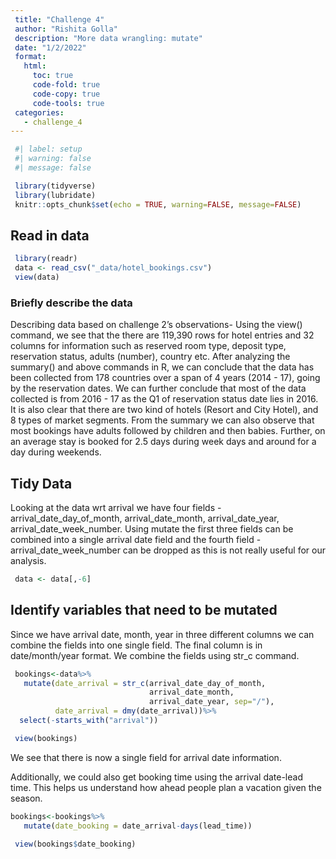 ```yaml
---
 title: "Challenge 4"
 author: "Rishita Golla"
 description: "More data wrangling: mutate"
 date: "1/2/2022"
 format:
   html:
     toc: true
     code-fold: true
     code-copy: true
     code-tools: true
 categories:
   - challenge_4
---
```


```r
 #| label: setup
 #| warning: false
 #| message: false

 library(tidyverse)
 library(lubridate)
 knitr::opts_chunk$set(echo = TRUE, warning=FALSE, message=FALSE)
```


## Read in data

```r
 library(readr)
 data <- read_csv("_data/hotel_bookings.csv")
 view(data)
```
 

### Briefly describe the data

Describing data based on challenge 2's observations-
Using the view() command, we see that the there are 119,390 rows for hotel entries and 32 columns for information such as reserved room type, deposit type, reservation status, adults (number), country etc. After analyzing the summary() and above commands in R, we can conclude that the data has been collected from 178 countries over a span of 4 years (2014 - 17), going by the reservation dates. We can further conclude that most of the data collected is from 2016 - 17 as the Q1 of reservation status date lies in 2016. It is also clear that there are two kind of hotels (Resort and City Hotel), and 8 types of market segments. From the summary we can also observe that most bookings have adults followed by children and then babies. Further, on an average stay is booked for 2.5 days during week days and around for a day during weekends.

## Tidy Data
 
Looking at the data wrt arrival we have four fields - arrival_date_day_of_month, arrival_date_month, arrival_date_year, arrival_date_week_number. Using mutate the first three fields can be combined into a single arrival date field and the fourth field - arrival_date_week_number can be dropped as this is not really useful for our analysis.

```r
 data <- data[,-6]
```

## Identify variables that need to be mutated

Since we have arrival date, month, year in three different columns we can combine the fields into one single field. The final column is in date/month/year format. We combine the fields using str_c command.

```r
 bookings<-data%>%
   mutate(date_arrival = str_c(arrival_date_day_of_month,
                               arrival_date_month,
                               arrival_date_year, sep="/"),
          date_arrival = dmy(date_arrival))%>%
  select(-starts_with("arrival"))
```

```r
 view(bookings)
```

We see that there is now a single field for arrival date information.

Additionally, we could also get booking time using the arrival date-lead time. This helps us understand how ahead people plan a vacation given the season.

```r
bookings<-bookings%>%
   mutate(date_booking = date_arrival-days(lead_time))

 view(bookings$date_booking)
```
